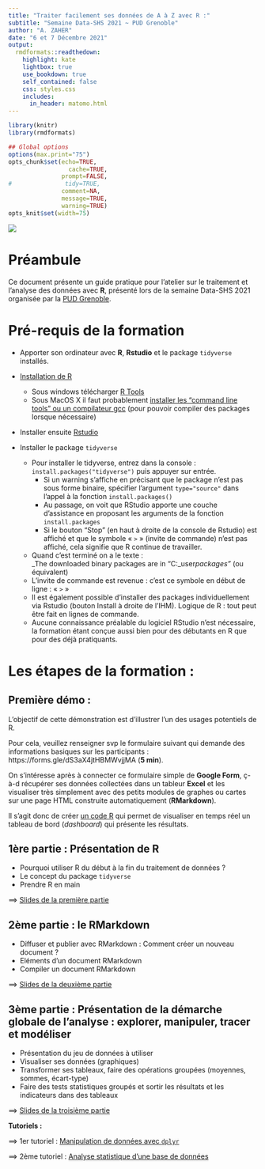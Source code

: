```yaml
---
title: "Traiter facilement ses données de A à Z avec R :"
subtitle: "Semaine Data-SHS 2021 ~ PUD Grenoble"
author: "A. ZAHER"
date: "6 et 7 Décembre 2021"
output:
  rmdformats::readthedown:
    highlight: kate
    lightbox: true
    use_bookdown: true
    self_contained: false
    css: styles.css
    includes:
      in_header: matomo.html
---
```



```r
library(knitr)
library(rmdformats)

## Global options
options(max.print="75")
opts_chunk$set(echo=TRUE,
	             cache=TRUE,
               prompt=FALSE,
#               tidy=TRUE,
               comment=NA,
               message=TRUE,
               warning=TRUE)
opts_knit$set(width=75)

```

![](Slides/img/semaine-data-shs_2021.png)

# Préambule

Ce document présente un guide pratique pour l'atelier sur le traitement et l'analyse des données avec **R**, présenté lors de la semaine Data-SHS 2021 organisée par la [PUD Grenoble](https://www.msh-alpes.fr/plateformes/pud-ga). 


# Pré-requis de la formation

 * Apporter son ordinateur avec **R**, **Rstudio** et le package `tidyverse` installés.

 * [Installation de R](https://cloud.r-project.org/)
   - Sous windows télécharger [R Tools](https://cran.r-project.org/bin/windows/Rtools/)
   - Sous MacOS X il faut probablement [installer les "command line tools" ou un compilateur gcc](https://github.com/kennethreitz/osx-gcc-installer) (pour pouvoir compiler des packages lorsque nécessaire)
   
 * Installer ensuite [Rstudio](https://www.rstudio.com/products/rstudio/download/preview/)
 
 * Installer le package `tidyverse` 
   - Pour installer le tidyverse, entrez dans la console : `install.packages("tidyverse")` puis appuyer sur entrée. 
       * Si un warning s'affiche en précisant que le package n'est pas sous forme binaire, spécifier l'argument `type="source"` dans l'appel à la fonction `install.packages()`
       * Au passage, on voit que RStudio apporte une couche d'assistance en proposant les arguments de la fonction `install.packages`
       * Si le bouton "Stop" (en haut à droite de la console de Rstudio) est affiché et que le symbole « `>` » (invite de commande) n'est pas affiché, cela signifie que R continue de travailler. 
   * Quand c’est terminé on a le texte :  
   _The downloaded binary packages are in "C:\Users\name_user\AppData\Local\Temp\RtmpCgQOmA\downloaded_packages"_ (ou équivalent)
   * L’invite de commande est revenue : c’est ce symbole en début de ligne : « `>` »
   * Il est également possible d'installer des packages individuellement via Rstudio (bouton Install à droite de l'IHM). Logique de R : tout peut être fait en lignes de commande.
   * Aucune connaissance préalable du logiciel RStudio n’est nécessaire, la formation étant conçue aussi bien pour des débutants en R que pour des déjà pratiquants.

# Les étapes de la formation : 

## Première démo : {-} 

L'objectif de cette démonstration est d'illustrer l'un des usages potentiels de R.

Pour cela, veuillez renseigner svp le formulaire suivant qui demande des informations basiques sur les participants : https://forms.gle/dS3aX4jtHBMWvjjMA (__5 min__).

On s'intéresse après à connecter ce formulaire simple de __Google Form__, ç-à-d récupérer ses données collectées dans un tableur __Excel__ et les visualiser très simplement avec des petits modules de graphes ou cartes sur une page HTML construite automatiquement (__RMarkdown__).  

Il s'agit donc de créer [un code R](https://github.com/zaher-stat/Atelier-R-Semaine-DATA-SHS/blob/ZAHER_Ahmed/dashboard/dashboard.Rmd) qui permet de visualiser en temps réel un tableau de bord (*dashboard*) qui présente les résultats. 

## 1ère partie : Présentation de R {-}

- Pourquoi utiliser R du début à la fin du traitement de données ?
- Le concept du package `tidyverse`
- Prendre R en main

<!-- ![](./img/global_process.png) -->


==> [Slides de la première partie](./Slides/1_Présentation_R.html)

## 2ème partie : le RMarkdown {-}

- Diffuser et publier avec RMarkdown : Comment créer un nouveau document ?
- Eléments d'un document RMarkdown
- Compiler un document RMarkdown

==> [Slides de la deuxième partie](./Slides/2_Présentation_RMarkdown.html)

## 3ème partie : Présentation de la démarche globale de l'analyse : explorer, manipuler, tracer et modéliser {-}

- Présentation du jeu de données à utiliser
- Visualiser ses données (graphiques)
- Transformer ses tableaux, faire des opérations groupées (moyennes, sommes, écart-type)
- Faire des tests statistiques groupés et sortir les résultats et les indicateurs dans des tableaux

==> [Slides de la troisième partie](./Slides/3_Démarche_Globale_Analyse.html)

**Tutoriels :**

==> 1er tutoriel : [Manipulation de données avec `dplyr`](./Tutoriels/1_data_manipulation.html)

==> 2ème tutoriel : [Analyse statistique d'une base de données](./Tutoriels/2_data_analysis.html)


